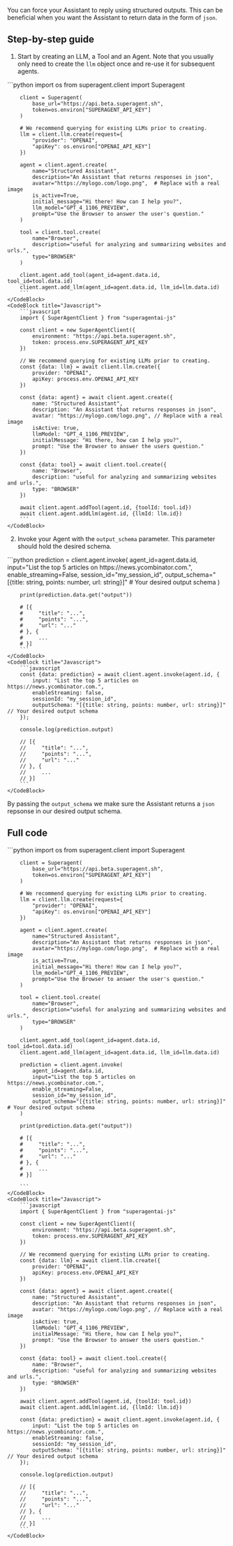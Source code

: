 You can force your Assistant to reply using structured outputs. This can be beneficial when you want the Assistant to return data in the form of `json`. 

## Step-by-step guide

1. Start by creating an LLM, a Tool and an Agent. Note that you usually only need to create the `llm` object once and re-use it for subsequent agents. 
<CodeBlocks>
    <CodeBlock title="Python">
        ```python
        import os
        from superagent.client import Superagent
        
        client = Superagent(
            base_url="https://api.beta.superagent.sh",
            token=os.environ["SUPERAGENT_API_KEY"]
        )

        # We recommend querying for existing LLMs prior to creating.
        llm = client.llm.create(request={
            "provider": "OPENAI",
            "apiKey": os.environ["OPENAI_API_KEY"]
        })

        agent = client.agent.create(
            name="Structured Assistant",
            description="An Assistant that returns responses in json",
            avatar="https://mylogo.com/logo.png",  # Replace with a real image
            is_active=True,
            initial_message="Hi there! How can I help you?",
            llm_model="GPT_4_1106_PREVIEW",
            prompt="Use the Browser to answer the user's question."
        )

        tool = client.tool.create(
            name="Browser",
            description="useful for analyzing and summarizing websites and urls.",
            type="BROWSER"
        )

        client.agent.add_tool(agent_id=agent.data.id, tool_id=tool.data.id)
        client.agent.add_llm(agent_id=agent.data.id, llm_id=llm.data.id)
        ```
    </CodeBlock>
    <CodeBlock title="Javascript">
        ```javascript 
        import { SuperAgentClient } from "superagentai-js"

        const client = new SuperAgentClient({
            environment: "https://api.beta.superagent.sh",
            token: process.env.SUPERAGENT_API_KEY
        })

        // We recommend querying for existing LLMs prior to creating.
        const {data: llm} = await client.llm.create({
            provider: "OPENAI",
            apiKey: process.env.OPENAI_API_KEY
        })

        const {data: agent} = await client.agent.create({
            name: "Structured Assistant",
            description: "An Assistant that returns responses in json",
            avatar: "https://mylogo.com/logo.png", // Replace with a real image
            isActive: true,
            llmModel: "GPT_4_1106_PREVIEW",
            initialMessage: "Hi there, how can I help you?",
            prompt: "Use the Browser to answer the users question."
        })

        const {data: tool} = await client.tool.create({
            name: "Browser",
            description: "useful for analyzing and summarizing websites and urls.",
            type: "BROWSER"
        })

        await client.agent.addTool(agent.id, {toolId: tool.id})
        await client.agent.addLlm(agent.id, {llmId: llm.id})
        ```
    </CodeBlock>
</CodeBlocks>

2. Invoke your Agent with the `output_schema` parameter. This parameter should hold the desired schema. 
<CodeBlocks>
    <CodeBlock title="Python">
        ```python 
        prediction = client.agent.invoke(
            agent_id=agent.data.id,
            input="List the top 5 articles on https://news.ycombinator.com.",
            enable_streaming=False,
            session_id="my_session_id",
            output_schema="[{title: string, points: number, url: string}]" # Your desired output schema
        )

        print(prediction.data.get("output"))

        # [{
        #     "title": "...",
        #     "points": "...",
        #     "url": "..."
        # }, {
        #     ...
        # }]
        ```
    </CodeBlock>
    <CodeBlock title="Javascript">
        ```javascript 
        const {data: prediction} = await client.agent.invoke(agent.id, {
            input: "List the top 5 articles on https://news.ycombinator.com.",
            enableStreaming: false,
            sessionId: "my_session_id",
            outputSchema: "[{title: string, points: number, url: string}]" // Your desired output schema
        });

        console.log(prediction.output)

        // [{
        //     "title": "...",
        //     "points": "...",
        //     "url": "..."
        // }, {
        //     ...
        // }]
        ```
    </CodeBlock>
</CodeBlocks>    
    

By passing the `output_schema` we make sure the Assistant returns a `json` repsonse in our desired output schema.

## Full code
<CodeBlocks>
    <CodeBlock title="Python">
        ```python
        import os
        from superagent.client import Superagent

        client = Superagent(
            base_url="https://api.beta.superagent.sh",
            token=os.environ["SUPERAGENT_API_KEY"]
        )

        # We recommend querying for existing LLMs prior to creating.
        llm = client.llm.create(request={
            "provider": "OPENAI",
            "apiKey": os.environ["OPENAI_API_KEY"]
        })

        agent = client.agent.create(
            name="Structured Assistant",
            description="An Assistant that returns responses in json",
            avatar="https://mylogo.com/logo.png",  # Replace with a real image
            is_active=True,
            initial_message="Hi there! How can I help you?",
            llm_model="GPT_4_1106_PREVIEW",
            prompt="Use the Browser to answer the user's question."
        )

        tool = client.tool.create(
            name="Browser",
            description="useful for analyzing and summarizing websites and urls.",
            type="BROWSER"
        )

        client.agent.add_tool(agent_id=agent.data.id, tool_id=tool.data.id)
        client.agent.add_llm(agent_id=agent.data.id, llm_id=llm.data.id)

        prediction = client.agent.invoke(
            agent_id=agent.data.id,
            input="List the top 5 articles on https://news.ycombinator.com.",
            enable_streaming=False,
            session_id="my_session_id",
            output_schema="[{title: string, points: number, url: string}]" # Your desired output schema
        )

        print(prediction.data.get("output"))

        # [{
        #     "title": "...",
        #     "points": "...",
        #     "url": "..."
        # }, {
        #     ...
        # }]

        ```
    </CodeBlock>
    <CodeBlock title="Javascript">
        ```javascript
        import { SuperAgentClient } from "superagentai-js"

        const client = new SuperAgentClient({
            environment: "https://api.beta.superagent.sh",
            token: process.env.SUPERAGENT_API_KEY
        })

        // We recommend querying for existing LLMs prior to creating.
        const {data: llm} = await client.llm.create({
            provider: "OPENAI",
            apiKey: process.env.OPENAI_API_KEY
        })

        const {data: agent} = await client.agent.create({
            name: "Structured Assistant",
            description: "An Assistant that returns responses in json",
            avatar: "https://mylogo.com/logo.png", // Replace with a real image
            isActive: true,
            llmModel: "GPT_4_1106_PREVIEW",
            initialMessage: "Hi there, how can I help you?",
            prompt: "Use the Browser to answer the users question."
        })

        const {data: tool} = await client.tool.create({
            name: "Browser",
            description: "useful for analyzing and summarizing websites and urls.",
            type: "BROWSER"
        })

        await client.agent.addTool(agent.id, {toolId: tool.id})
        await client.agent.addLlm(agent.id, {llmId: llm.id})

        const {data: prediction} = await client.agent.invoke(agent.id, {
            input: "List the top 5 articles on https://news.ycombinator.com.",
            enableStreaming: false,
            sessionId: "my_session_id",
            outputSchema: "[{title: string, points: number, url: string}]" // Your desired output schema
        });

        console.log(prediction.output)

        // [{
        //     "title": "...",
        //     "points": "...",
        //     "url": "..."
        // }, {
        //     ...
        // }]
        ```
    </CodeBlock>
</CodeBlocks>  

